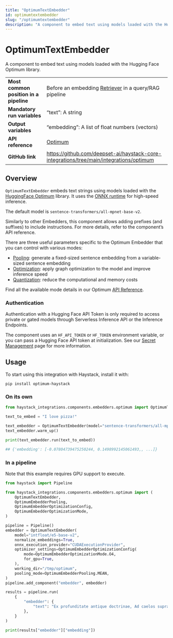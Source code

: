 ```yaml
---
title: "OptimumTextEmbedder"
id: optimumtextembedder
slug: "/optimumtextembedder"
description: "A component to embed text using models loaded with the Hugging Face Optimum library."
---
```


# OptimumTextEmbedder

A component to embed text using models loaded with the Hugging Face Optimum library.

|                                        |                                                                                           |
| :------------------------------------- | :---------------------------------------------------------------------------------------- |
| **Most common position in a pipeline** | Before an embedding [Retriever](../retrievers.mdx)  in a query/RAG pipeline                |
| **Mandatory run variables**            | “text”: A string                                                                          |
| **Output variables**                   | “embedding”: A list of float numbers (vectors)                                            |
| **API reference**                      | [Optimum](/reference/integrations-optimum)                                                       |
| **GitHub link**                        | https://github.com/deepset-ai/haystack-core-integrations/tree/main/integrations/optimum |

## Overview

`OptimumTextEmbedder` embeds text strings using models loaded with the [HuggingFace Optimum](https://huggingface.co/docs/optimum/index) library. It uses the [ONNX runtime](https://onnxruntime.ai/) for high-speed inference.

The default model is `sentence-transformers/all-mpnet-base-v2`.

Similarly to other Embedders, this component allows adding prefixes (and suffixes) to include instructions. For more details, refer to the component’s API reference.

There are three useful parameters specific to the Optimum Embedder that you can control with various modes:

- [Pooling](/reference/integrations-optimum#optimumembedderpooling): generate a fixed-sized sentence embedding from a variable-sized sentence embedding
- [Optimization](https://huggingface.co/docs/optimum/onnxruntime/usage_guides/optimization): apply graph optimization to the model and improve inference speed
- [Quantization](https://huggingface.co/docs/optimum/onnxruntime/usage_guides/quantization): reduce the computational and memory costs

Find all the available mode details in our Optimum [API Reference](/reference/integrations-optimum).

### Authentication

Authentication with a Hugging Face API Token is only required to access private or gated models through Serverless Inference API or the Inference Endpoints.

The component uses an `HF_API_TOKEN` or `HF_TOKEN` environment variable, or you can pass a Hugging Face API token at initialization. See our [Secret Management](../../concepts/secret-management.mdx) page for more information.

## Usage

To start using this integration with Haystack, install it with:

```shell
pip install optimum-haystack
```

### On its own

```python
from haystack_integrations.components.embedders.optimum import OptimumTextEmbedder

text_to_embed = "I love pizza!"

text_embedder = OptimumTextEmbedder(model="sentence-transformers/all-mpnet-base-v2")
text_embedder.warm_up()

print(text_embedder.run(text_to_embed))

## {'embedding': [-0.07804739475250244, 0.1498992145061493,, ...]}
```

### In a pipeline

Note that this example requires GPU support to execute.

```python
from haystack import Pipeline

from haystack_integrations.components.embedders.optimum import (
    OptimumTextEmbedder,
    OptimumEmbedderPooling,
    OptimumEmbedderOptimizationConfig,
    OptimumEmbedderOptimizationMode,
)

pipeline = Pipeline()
embedder = OptimumTextEmbedder(
    model="intfloat/e5-base-v2",
    normalize_embeddings=True,
    onnx_execution_provider="CUDAExecutionProvider",
    optimizer_settings=OptimumEmbedderOptimizationConfig(
        mode=OptimumEmbedderOptimizationMode.O4,
        for_gpu=True,
    ),
    working_dir="/tmp/optimum",
    pooling_mode=OptimumEmbedderPooling.MEAN,
)
pipeline.add_component("embedder", embedder)

results = pipeline.run(
    {
        "embedder": {
            "text": "Ex profunditate antique doctrinae, Ad caelos supra semper, Hoc incantamentum evoco, draco apparet, Incantamentum iam transactum est"
        },
    }
)

print(results["embedder"]["embedding"])
```
